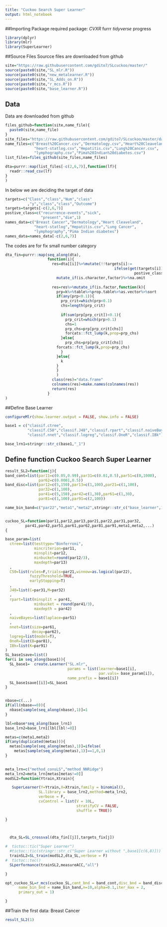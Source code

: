 ```yaml
---
title: "Cuckoo Search Super Learner"
output: html_notebook
---
```



##Importing Package
required package:
*CVXR
*furrr
*tidyverse
*progress
```r
library(dplyr)
library(mlr)
library(SuperLearner)
```

##Source Files
Sourcce files are downloaded from github
```r
site="https://raw.githubusercontent.com/gdito7/SLcuckoo/master/"
source(paste0(site,"SL_mlr.R"))
source(paste0(site,"new_metalearner.R"))
source(paste0(site,"SL_Adds_on.R"))
source(paste0(site,"r_mcs.R"))
source(paste0(site,"base_learner.R"))
```

## Data
Data are downloaded from github
```r
files_github=function(site,name_file){
  paste0(site,name_file)
}
site_files="https://raw.githubusercontent.com/gdito7/SLcuckoo/master/dataset/"
name_files=c("Breast%20Cancer.csv","Dermatology.csv","Heart%20Cleaveland.csv",
             "heart-statlog.csv","Hepatitis.csv","Lung%20Cancer.csv",
             "lymphography.csv","Pima%20Indian%20diabetes.csv")
list_files=files_github(site_files,name_files)

dta=purrr::map(list_files[-c(2,6,7)],function(lf){
  readr::read_csv(lf)
}
)

```
In below we are deciding the target of data
```r
targets=c("Class","class","Num","class"
          ,"y","class","class","Outcome")
targets=targets[-c(2,6,7)]
postive_class=c("recurrence-events","sick",
                "present","die",1)
names_data=c("Breast Cancer","Dermatology","Heart Cleaveland",
             "heart-statlog","Hepatitis.csv","Lung Cancer",
             "lymphography","Pima Indian diabetes")
names_data=names_data[-c(2,6,7)]

```
The codes are for fix small number category
```r
dta_fin=purrr::map(seq_along(dta), 
                   function(i){
                     res=dta[[i]]%>%mutate(!!targets[i]:=
                                                 ifelse(get(targets[i])==
                                                          postive_class[i],1,0))%>%
                       mutate_if(is.character,factor)%>%na.omit
                     
                     res=res%>%mutate_if(is.factor,function(k){
                       prp=k%>%table%>%prop.table%>%as.vector%>%sort
                       if(any(prp<0.1)){
                         prp_crit=which(prp<0.1)
                         chs=length(prp_crit)
                         
                         if(sum(prp[prp_crit])<0.1){
                           prp_crit=which(prp>0.1)
                           chs=1
                           prp_chs=prp[prp_crit[chs]]
                           forcats::fct_lump(k,prop=prp_chs)
                         }else{
                           prp_chs=prp[prp_crit[chs]]
                       forcats::fct_lump(k,prop=prp_chs)
                         }
                       }else{
                         k
                       }
                       }
                       )
                     class(res)="data.frame"
                     colnames(res)=make.names(colnames(res))
                     return(res)
                   }
)

```

##Define Base Learner
```r
configureMlr(show.learner.output = FALSE, show.info = FALSE)

base1 = c("classif.ctree",
          "classif.C50","classif.J48","classif.rpart","classif.naiveBayes",
          "classif.nnet","classif.logreg","classif.OneR","classif.IBk")

base_lrn1=stringr::str_c(base1,"_1")

```
## Define function Cuckoo Search Super Learner
```r
result_SL2=function(j){
band_cont=list(par11=c(0.05,0.99),par31=c(0.01,0.5),par51=c(0,1000),
               par62=c(0.0001,0.5))
band_disc=list(par12=c(5,150),par13=c(1,100),par21=c(1,100),
               par32=c(1,100),
               par41=c(5,150),par42=c(1,30),par61=c(1,30),
               par81=c(1,100),par91=c(2,100))

name_bin_band=c("par22","meta1","meta2",stringr::str_c("base_learner",1:9))


cuckoo_SL=function(par11,par12,par13,par21,par22,par31,par32,
         par41,par42,par51,par61,par62,par81,par91,meta1,meta2,...)
{

base_param=list(
  ctree=list(testtype="Bonferroni",
             mincriterion=par11,
             minsplit=par12,
             minbucket=round(par12/3),
             maxdepth=par13)
  ,
  C50=list(rules=F,trials=par21,winnow=as.logical(par22),
           fuzzyThreshold=TRUE,
           earlyStopping=T)
  ,
  J48=list(C=par31,M=par32)
  ,
  rpart=list(minsplit = par41,
             minbucket = round(par41/3),
             maxdepth = par42)
  ,
  naiveBayes=list(laplace=par51)
  ,
  nnet=list(size=par61,
            decay=par62),
  logreg=list(model=T),
  OneR=list(B=par81),
  IBk=list(K=par91)
)
SL_base1save=list()
for(i in seq_along(base1)){
  SL_base1=  create.Learner("SL.mlr",
                            params = list(learner=base1[i],
                                          par.vals= base_param[i]),
                            name_prefix = base1[i])
  SL_base1save[[i]]=SL_base1
}


nbase=c(...)
if(all(nbase==0)){
  nbase[sample(seq_along(nbase),1)]=1
}

lbl=nbase*seq_along(base_lrn1)
base_lrn2=base_lrn1[lbl[lbl!=0]]

metas=c(meta1,meta2)
if(any(duplicated(metas))){
  metas[sample(seq_along(metas),1)]=ifelse(
    metas[sample(seq_along(metas),1)]==1,0,1)
}
   

meta_lrn=c("method_consLS","method_NNRidge")
meta_lrn2=meta_lrn[metas[metas!=0]]
modSL2=function(Ytrain,Xtrain){

   SuperLearner(Y=Ytrain,X=Xtrain,family = binomial(),
               SL.library = base_lrn2,method=meta_lrn2,
               verbose = F,
               cvControl = list(V = 10L,
                                stratifyCV = FALSE,
                                shuffle = TRUE))

}



  dta_SL=SL_crossval(dta_fin[[j]],targets_fix[j])
  
#  tictoc::tic("Super Learner")
  #tictoc::tic(stringr::str_c("Super Learner without ",base1[c(6,8)]))
  trainSL2=SL_train(modSL2,dta_SL,verbose = F)
#  tictoc::toc()
  SLperformance(trainSL2,measureACC,"all")

}

opt_cuckoo_SL=r_mcs(cuckoo_SL,cont_bnd = band_cont,disc_bnd = band_disc,
      name_bin_bnd = name_bin_band,n=10,alpha=0.1,iter_max = 2,
      primary_out = 1)

}
```

##Train the first data: Breast Cancer
```r
result_SL2(1)
```

